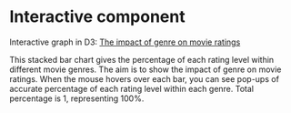 # Interactive component

Interactive graph in D3: [The impact of genre on movie ratings](https://vizhub.com/jenniferfjy/a92193a01ac44dfcb2890e896682ff27?edit=files&file=index.html) 

This stacked bar chart gives the percentage of each rating level within different movie genres. The aim is to show the impact of genre on movie ratings. When the mouse hovers over each bar, you can see pop-ups of accurate percentage of each rating level within each genre. Total percentage is 1, representing 100%.